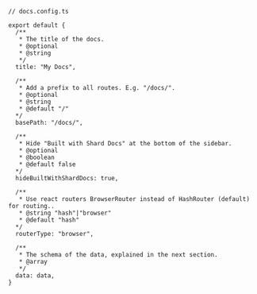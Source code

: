 ```tsx
// docs.config.ts

export default {
  /**
   * The title of the docs.
   * @optional
   * @string
   */
  title: "My Docs",

  /**
   * Add a prefix to all routes. E.g. "/docs/".
   * @optional
   * @string
   * @default "/"
  */
  basePath: "/docs/",

  /**
   * Hide "Built with Shard Docs" at the bottom of the sidebar.
   * @optional
   * @boolean
   * @default false
  */
  hideBuiltWithShardDocs: true,

  /**
   * Use react routers BrowserRouter instead of HashRouter (default) for routing..
   * @string "hash"|"browser"
   * @default "hash"
  */
  routerType: "browser",
 
  /**
   * The schema of the data, explained in the next section.
   * @array
   */
  data: data,
}
```